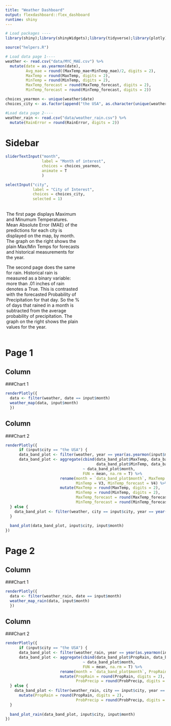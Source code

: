 ```yaml
---
title: "Weather Dashboard"
output: flexdashboard::flex_dashboard
runtime: shiny
---
```


```r
# Load packages ----
library(shiny);library(shinyWidgets);library(tidyverse);library(plotly);library(zoo);library(lubridate)

source("helpers.R")

# Load data page 1----
weather <- read.csv("data/MYC_MAE.csv") %>% 
  mutate(date = as.yearmon(date),
         Avg_mae = round((MaxTemp_mae+MinTemp_mae)/2, digits = 2),
         MaxTemp = round(MaxTemp, digits = 2),
         MinTemp = round(MinTemp, digits = 2),
         MaxTemp_forecast = round(MaxTemp_forecast, digits = 2),
         MinTemp_forecast = round(MinTemp_forecast, digits = 2))

choices_yearmon <- unique(weather$date)
choices_city <- as.factor(append("the USA", as.character(unique(weather$city))))

#Load data page 2----
weather_rain <- read.csv("data/weather_rain.csv") %>% 
  mutate(RainError = round(RainError, digits = 2))

```

Sidebar {.sidebar}
===
```r
sliderTextInput("month", 
                label = "Month of interest",
                choices = choices_yearmon,
                animate = T
                )

selectInput("city",
            label = "City of Interest",
            choices = choices_city,
            selected = 1)
```

<div style='padding: 3px; width: 230px; word-wrap: break-word;'>
The first page displays Maximum and Minumum Temperatures. Mean Absolute Error (MAE) of the predictions for each city is displayed on the map, by month. The graph on the right shows the plain Max/Min Temps for forecasts and historical measurements for the year.

The second page does the same for rain. Historical rain is measured as a binary variable: more than .01 inches of rain denotes a True. This is contrasted with the forecasted Probability of Precipitation for that day. So the % of days that rained in a month is subtracted from the average probability of precipitation. The graph on the right shows the plain values for the year.
</div>

Page 1
=====

Column {data-width=400}
-----------------------------------------

###Chart 1

```r
renderPlotly({
  data <- filter(weather, date == input$month)
  weather_map(data, input$month)
  })
```

Column {data-width=600}
--------------
###Chart 2
```r
renderPlotly({
      if (input$city == "the USA") {
      data_band_plot <- filter(weather, year == year(as.yearmon(input$month)))
      data_band_plot <- aggregate(cbind(data_band_plot$MaxTemp, data_band_plot$MaxTemp_forecast, 
                                        data_band_plot$MinTemp, data_band_plot$MinTemp_forecast) 
                                  ~ data_band_plot$month, 
                                  FUN = mean, na.rm = T) %>% 
                        rename(month = `data_band_plot$month`, MaxTemp = V1, MaxTemp_forecast = V2,
                               MinTemp = V3, MinTemp_forecast = V4) %>% 
                        mutate(MaxTemp = round(MaxTemp, digits = 2),
                               MinTemp = round(MinTemp, digits = 2),
                               MaxTemp_forecast = round(MaxTemp_forecast, digits = 2),
                               MinTemp_forecast = round(MinTemp_forecast, digits = 2))
  } else {
    data_band_plot <- filter(weather, city == input$city, year == year(as.yearmon(input$month)))
  }
  
  band_plot(data_band_plot, input$city, input$month)
})
```















Page 2
====

Column {data-width=400}
-----------------------------------------

###Chart 1

```r
renderPlotly({
  data <- filter(weather_rain, date == input$month)
  weather_map_rain(data, input$month)
  })
```

Column {data-width=600}
--------------
###Chart 2
```r
renderPlotly({
      if (input$city == "the USA") {
      data_band_plot <- filter(weather_rain, year == year(as.yearmon(input$month)))
      data_band_plot <- aggregate(cbind(data_band_plot$PropRain, data_band_plot$ProbPrecip) 
                                  ~ data_band_plot$month, 
                                  FUN = mean, na.rm = T) %>% 
                        rename(month = `data_band_plot$month`, PropRain = V1, ProbPrecip = V2) %>% 
                        mutate(PropRain = round(PropRain, digits = 2),
                               ProbPrecip = round(ProbPrecip, digits = 2))
  } else {
    data_band_plot <- filter(weather_rain, city == input$city, year == year(as.yearmon(input$month))) %>% 
      mutate(PropRain = round(PropRain, digits = 2),
                               ProbPrecip = round(ProbPrecip, digits = 2))
  }
  
  band_plot_rain(data_band_plot, input$city, input$month)
})
```
